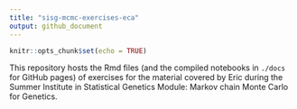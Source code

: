 ```yaml
---
title: "sisg-mcmc-exercises-eca"
output: github_document
---
```


```r
knitr::opts_chunk$set(echo = TRUE)
```

This repository hosts the Rmd files (and the compiled notebooks in `./docs` for GitHub pages)
of exercises for the material covered by Eric during the Summer Institute in
Statistical Genetics Module: Markov chain Monte Carlo for Genetics.

